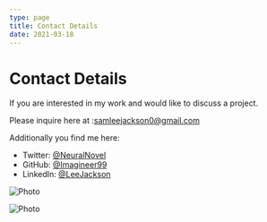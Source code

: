 ```yaml
---
type: page
title: Contact Details
date: 2021-03-18
---
```


# Contact Details

If you are interested in my work and would like to discuss a project.

Please inquire here at :[samleejackson0@gmail.com](mailto:samleejackson0@gmail.com)

Additionally you find me here:
- Twitter: [@NeuralNovel](https://twitter.com/NeuralNovel)
- GitHub: [@Imagineer99](https://github.com/Imagineer99)
- LinkedIn: [@LeeJackson](https://linkedin.com/in/LeeJackson)



<Image
  src="/images/photo2.jpg"
  alt="Photo"
  width={1125}
  height={750}
  priority
  className="next-image"
/>

<Image
  src="/images/photo.jpg"
  alt="Photo"
  width={1125}
  height={750}
  priority
  className="next-image"
/>

